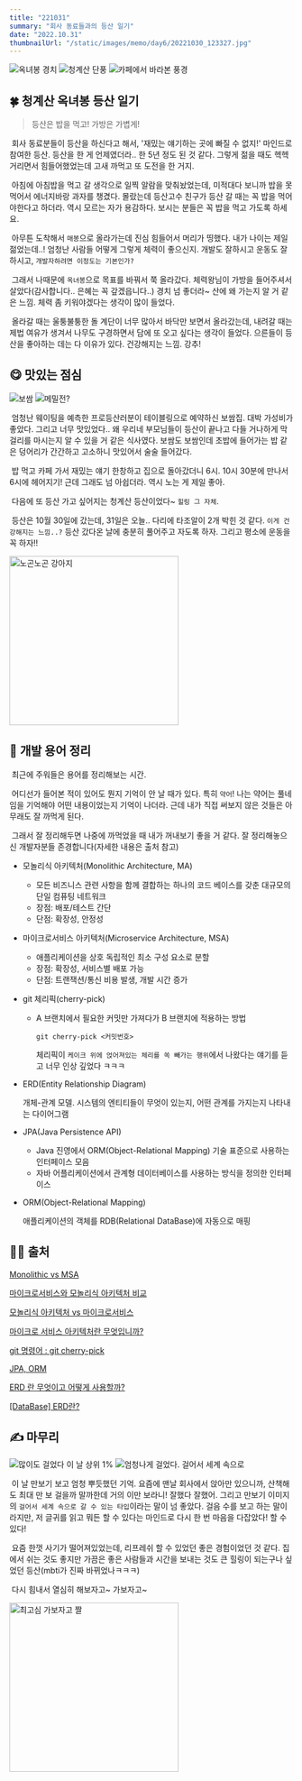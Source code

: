 ```yaml
---
title: "221031"
summary: "회사 동료들과의 등산 일기"
date: "2022.10.31"
thumbnailUrl: "/static/images/memo/day6/20221030_123327.jpg"
---
```


<div style={{ display: "grid", gridTemplateColumns: "repeat(3, 1fr)" }}>
	<img src="/static/images/memo/day6/20221030_123327.jpg" alt="옥녀봉 경치" />
	<img src="/static/images/memo/day6/20221030_132116.jpg" alt="청계산 단풍" />
	<img src="/static/images/memo/day6/20221030_164144.jpg" alt="카페에서 바라본 풍경" />
</div>

## 🍀 청계산 옥녀봉 등산 일기

> 등산은 밥을 먹고! 가방은 가볍게!

&nbsp;회사 동료분들이 등산을 하신다고 해서, '재밌는 얘기하는 곳에 빠질 수 없지!' 마인드로 참여한 등산. 등산을 한 게 언제였더라.. 한 5년 정도 된 것 같다. 그렇게 젊을 때도 헥헥거리면서 힘들어했었는데 고새 까먹고 또 도전을 한 거지.

&nbsp;아침에 아침밥을 먹고 갈 생각으로 일찍 알람을 맞춰놨었는데, 미적대다 보니까 밥을 못먹어서 에너지바랑 과자를 챙겼다. 몰랐는데 등산고수 친구가 등산 갈 때는 꼭 밥을 먹어야한다고 하더라. 역시 모르는 자가 용감하다. 보시는 분들은 꼭 밥을 먹고 가도록 하세요.

&nbsp;아무튼 도착해서 `매봉`으로 올라가는데 진심 힘들어서 머리가 띵했다. 내가 나이는 제일 젊었는데..! 엄청난 사람들 어떻게 그렇게 체력이 좋으신지. 개발도 잘하시고 운동도 잘하시고, `개발자하려면 이정도는 기본인가?`

&nbsp;그래서 나때문에 `옥녀봉`으로 목표를 바꿔서 쭉 올라갔다. 체력왕님이 가방을 들어주셔서 살았다(감사합니다.. 은혜는 꼭 갚겠읍니다..) 경치 넘 좋더라~ 산에 왜 가는지 알 거 같은 느낌. 체력 좀 키워야겠다는 생각이 많이 들었다.

&nbsp;올라갈 때는 울퉁불퉁한 돌 계단이 너무 많아서 바닥만 보면서 올라갔는데, 내려갈 때는 제법 여유가 생겨서 나무도 구경하면서 담에 또 오고 싶다는 생각이 들었다. 으른들이 등산을 좋아하는 데는 다 이유가 있다. 건강해지는 느낌. 강추!

## 😋 맛있는 점심

<div style={{ display: "grid", gridTemplateColumns: "repeat(2, 1fr)" }}>
	<img src="/static/images/memo/day6/20221030_140131.jpg" alt="보쌈" />
	<img src="/static/images/memo/day6/20221030_140734.jpg" alt="메밀전?" />
</div>

&nbsp;엄청난 웨이팅을 예측한 프로등산러분이 테이블링으로 예약하신 보쌈집. 대박 가성비가 좋았다. 그리고 너무 맛있었다.. 왜 우리네 부모님들이 등산이 끝나고 다들 거나하게 막걸리를 마시는지 알 수 있을 거 같은 식사였다. 보쌈도 보쌈인데 초밥에 들어가는 밥 같은 덩어리가 간간하고 고소하니 맛있어서 술술 들어갔다.

&nbsp;밥 먹고 카페 가서 재밌는 얘기 한창하고 집으로 돌아갔더니 6시. 10시 30분에 만나서 6시에 헤어지기! 근데 그래도 넘 아쉽더라. 역시 노는 게 제일 좋아.

&nbsp;다음에 또 등산 가고 싶어지는 청계산 등산이었다~ `힐링 그 자체`.

&nbsp;등산은 10월 30일에 갔는데, 31일은 오늘.. 다리에 타조알이 2개 박힌 것 같다. `이게 건강해지는 느낌..?` 등산 갔다온 날에 충분히 풀어주고 자도록 하자. 그리고 평소에 운동을 꼭 하자!!

<img src="/static/images/memo/day6/20221030_165336.jpg" width="300px" alt="노곤노곤 강아지" />

## 🍁 개발 용어 정리

&nbsp;최근에 주워들은 용어를 정리해보는 시간.

&nbsp;어디선가 들어본 적이 있어도 뭔지 기억이 안 날 때가 있다. 특히 `약어`! 나는 약어는 풀네임을 기억해야 어떤 내용이었는지 기억이 나더라. 근데 내가 직접 써보지 않은 것들은 아무래도 잘 까먹게 된다.

&nbsp;그래서 잘 정리해두면 나중에 까먹었을 때 내가 꺼내보기 좋을 거 같다. 잘 정리해놓으신 개발자분들 존경합니다(자세한 내용은 출처 참고)

- 모놀리식 아키텍처(Monolithic Architecture, MA)
  - 모든 비즈니스 관련 사항을 함께 결합하는 하나의 코드 베이스를 갖춘 대규모의 단일 컴퓨팅 네트워크
  - 장점: 배포/테스트 간단
  - 단점: 확장성, 안정성
- 마이크로서비스 아키텍처(Microservice Architecture, MSA)
  - 애플리케이션을 상호 독립적인 최소 구성 요소로 분할
  - 장점: 확장성, 서비스별 배포 가능
  - 단점: 트랜잭션/통신 비용 발생, 개발 시간 증가
- git 체리픽(cherry-pick)

  - A 브랜치에서 필요한 커밋만 가져다가 B 브랜치에 적용하는 방법

    ```
    git cherry-pick <커밋번호>
    ```

    체리픽이 `케이크 위에 얹어져있는 체리를 쏙 빼가는 행위`에서 나왔다는 얘기를 듣고 너무 인상 깊었다 ㅋㅋㅋ

- ERD(Entity Relationship Diagram)

  개체-관계 모델. 시스템의 엔티티들이 무엇이 있는지, 어떤 관계를 가지는지 나타내는 다이어그램

- JPA(Java Persistence API)
  - Java 진영에서 ORM(Object-Relational Mapping) 기술 표준으로 사용하는 인터페이스 모음
  - 자바 어플리케이션에서 관계형 데이터베이스를 사용하는 방식을 정의한 인터페이스
- ORM(Object-Relational Mapping)

  애플리케이션의 객체를 RDB(Relational DataBase)에 자동으로 매핑

## 🧑‍💻 출처

[Monolithic vs MSA](https://velog.io/@lsj8367/Monolithic-vs-MSA)

[마이크로서비스와 모놀리식 아키텍처 비교](https://www.atlassian.com/ko/microservices/microservices-architecture/microservices-vs-monolith)

[모놀리식 아키텍처 vs 마이크로서비스](https://velog.io/@ragnarok_code/%EB%AA%A8%EB%86%80%EB%A6%AC%EC%8B%9D-%EC%95%84%ED%82%A4%ED%85%8D%EC%B2%98-vs-%EB%A7%88%EC%9D%B4%ED%81%AC%EB%A1%9C%EC%84%9C%EB%B9%84%EC%8A%A4)

[마이크로 서비스 아키텍처란 무엇입니까?](https://www.tibco.com/ko/reference-center/what-is-a-microservices-architecture)

[git 명령어 : git cherry-pick](https://cselabnotes.com/kr/2021/03/31/56/)

[JPA, ORM](https://dbjh.tistory.com/77)

[ERD 란 무엇이고 어떻게 사용할까?](https://mulmandu17.tistory.com/68)

[[DataBase] ERD란?](https://velog.io/@kjhxxxx/DataBase-ERD%EB%9E%80)

## ✍️ 마무리

<div style={{ display: "grid", gridTemplateColumns: "repeat(2, 1fr)" }}>
	<img
		src="/static/images/memo/day6/toss_image_1667122220325.jpg"
		alt="많이도 걸었다 이 날 상위 1%"
	/>
	<img
		src="/static/images/memo/day6/toss_image_1667122225487.jpg"
		alt="엄청나게 걸었다. 걸어서 세계 속으로"
	/>
</div>

&nbsp;이 날 만보기 보고 엄청 뿌듯했던 기억. 요즘에 맨날 회사에서 앉아만 있으니까, 산책해도 최대 만 보 걸을까 말까한데 거의 이만 보라니! 잘했다 잘했어. 그리고 만보기 이미지의 `걸어서 세계 속으로 갈 수 있는 타입`이라는 말이 넘 좋았다. 걸음 수를 보고 하는 말이라지만, 저 글귀를 읽고 뭐든 할 수 있다는 마인드로 다시 한 번 마음을 다잡았다! 할 수 있다!

&nbsp;요즘 한껏 사기가 떨어져있었는데, 리프레쉬 할 수 있었던 좋은 경험이었던 것 같다. 집에서 쉬는 것도 좋지만 가끔은 좋은 사람들과 시간을 보내는 것도 큰 힐링이 되는구나 싶었던 등산(mbti가 진짜 바뀌었나ㅋㅋㅋ)

&nbsp;다시 힘내서 열심히 해보자고~ 가보자고~

<img src="/static/images/memo/day6/choigoshim.jpg" width="300px" alt="최고심 가보자고 짤" />
